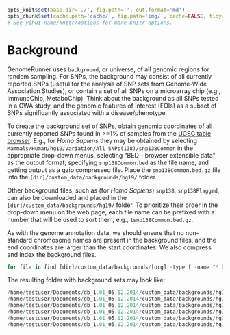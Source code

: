 ```r

opts_knit$set(base.dir='./', fig.path='', out.format='md')
opts_chunk$set(cache.path='cache/', fig.path='img/', cache=FALSE, tidy=TRUE, fig.keep='high', echo=TRUE, dpi=300, out.width=700, prompt=FALSE, comment='##', results='markup', eval=FALSE)
# See yihui.name/knitr/options for more Knitr options.
```

Background
==========================================

GenomeRunner uses `background`, or universe, of all genomic regions for random sampling. For SNPs, the background may consist of  all currently reported SNPs (useful for the analysis of SNP sets from Genome-Wide Association Studies), or contain a set of all SNPs on a microarray chip (e.g., ImmunoChip, MetaboChip). Think about the background as all SNPs tested in a GWA study, and the genomic features of interest (FOIs) as a subset of SNPs significantly associated with a disease/phenotype. 

To create the background set of SNPs, obtain genomic coordinates of all currently reported SNPs found in >=1% of samples from the [UCSC table browser](http://genome.ucsc.edu/cgi-bin/hgTables?command=start). E.g., for *Homo Sapiens* they may be obtained by selecting `Mammals/Human/hg19/Variation/All SNPs(138)/snp138Common` in the appropriate drop-down menus, selecting "BED - browser extensible data" as the output format, specifying `snp138Common.bed` as the file name, and getting output as a 
gzip compressed file. Place the `snp138Common.bed.gz` file into the `[dir]/custom_data/backgrounds/hg19/` folder. 

Other background files, such as (for *Homo Sapiens*) `snp138`, `snp138Flagged`, can also be downloaded and placed in the `[dir]/custom_data/backgrounds/hg19/` folder. To prioritize their order in the drop-down menu on the web page, each file name can be prefixed with a number that will be used to sort them, e.g., `1snp138Common.bed.gz`.

As with the genome annotation data, we should ensure that no non-standard chromosome names are present in the background files, and the end coordinates are larger than the start coordinates. We also compress and index the background files. 

```r
for file in find [dir]/custom_data/backgrounds/[org] -type f -name "*.bed.gz"; do f=basename $file; d=dirname $file; echo $file; zcat $file | grep "\bchr[0-9XYM][^_]\b" | awk 'BEGIN {OFS="\t"} { if ( $3 <= $2) { print $1, $2, $2+1, $4, $5, $6 } else { print $0 } }' | sort -k1,1 -k2,2n -k3,3n | uniq > $d/${f%???} && rm $file; bgzip ${file%???} && tabix $file; done
```

The resulting folder with background sets may look like:

```r
/home/testuser/Documents/db_1.01_05.12.2014/custom_data/backgrounds/hg19/1snp138.bed.gz
/home/testuser/Documents/db_1.01_05.12.2014/custom_data/backgrounds/hg19/1snp138.bed.gz.tbi
/home/testuser/Documents/db_1.01_05.12.2014/custom_data/backgrounds/hg19/2snp138Common.bed.gz
/home/testuser/Documents/db_1.01_05.12.2014/custom_data/backgrounds/hg19/2snp138Common.bed.gz.tbi
/home/testuser/Documents/db_1.01_05.12.2014/custom_data/backgrounds/hg19/3snp138Flagged.bed.gz
/home/testuser/Documents/db_1.01_05.12.2014/custom_data/backgrounds/hg19/3snp138Flagged.bed.gz
```